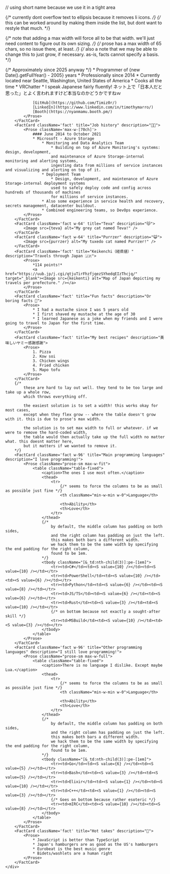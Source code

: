 ---
---

// using short name because we use it in a tight area


{/* currently dont overflow text to ellipsis because it removes li icons. */}
{/* this can be worked around by making them inside the list, but dont want to restyle that much. */}

{/* note that adding a max width will force all to be that width. we'll just need content to figure out its own sizing. */}
{/* prose has a max width of 65 chars, so no issue there, at least. */}
{/* also a note that we may be able to change this to just grow, if necessary. as-is, facts cannot specify a basis. */}

<Layout title="About me!">
	<div className={cn("flex flex-wrap gap-4 ", proseClasses, factClasses)}>
		<FactCard className='fact' title="Me" description="Who am I?">
			<Prose>
				{/* Approximately since 2025 anyway */}
				* Programmer of {new Date().getFullYear() - 2005} years
					* Professionally since 2014
				* Currently located near Seattle, Washington, United States of America
				* Cooks all the time
				* VRChatter
				* I speak Japanese fairly fluently! ネット上で「日本人だと思った」とよく言われますけど本当なのかどうかですねｗ


				[GitHub](https://github.com/Timiz0r/)  
				[LinkedIn](https://www.linkedin.com/in/timothymarro/)  
				[Booth](https://nyanmamu.booth.pm/)
			</Prose>
		</FactCard>
		<FactCard className='fact' title="Job history" description="🧑‍💼">
			<Prose className='max-w-[70ch]'>
				#### June 2014 to October 2021
				* Microsoft - Azure Storage
					* Monitoring and Data Analytics Team
						* Building on top of Azure Monitoring's systems: design, development,
						and maintenance of Azure Storage-internal monitoring and alerting systems,
						ingesting data from millions of service instances and visualizing and alerting on top of it.
					* Deployment Team
						* Design, development, and maintenance of Azure Storage-internal deployment systems
						used to safely deploy code and config across hundreds of thousands of machines
						for millions of service instances.
					* Also some experience in service health and recovery, secrets management, datacenter buildout.
					* Combined engineering teams, so DevOps experience.
			</Prose>
		</FactCard>
		<FactCard className='fact w-64' title="Teva" description="😽">
			<Image src={teva} alt="My grey cat named Teva!" />
		</FactCard>
		<FactCard className='fact w-64' title="Purrzer" description="😺">
			<Image src={purrzer} alt="My tuxedo cat named Purrzer!" />
		</FactCard>
		<FactCard className='fact' title="Keikenchi（経県値）" description="Travels through Japan 🇯🇵">
			<Prose>
				*114 points!*
				<a href="https://uub.jp/j.cgi/qtjuTirFhzfjqezSYhedqEIzThcjq/" target="_blank"><Image src={keikenti} alt="Map of Japan depicting my travels per prefecture." /></a>
			</Prose>
		</FactCard>
		<FactCard className='fact' title="Fun facts" description="Or boring facts 🤷">
			<Prose>
				* I had a mustache since I was 5 years old
				* I first shaved my mustache at the age of 30
				* I learned Japanese as a joke when my friends and I were going to travel to Japan for the first time.
			</Prose>
		</FactCard>
		<FactCard className='fact' title="My best recipes" description="美味しいヤミー感謝感謝">
			<Prose>
				1. Pizza
				2. Kow soi
				3. Chicken wings
				4. Fried chicken
				5. Mapo tofu
			</Prose>
		</FactCard>
		{/*
			these are hard to lay out well. they tend to be too large and take up a whole row,
			which throws everything off.

			the easiest solution is to set a width! this works okay for most cases,
			except when they flex grow -- where the table doesn't grow with it. this is due to prose's max width.

			the solution is to set max width to full or whatever. if we were to remove the hard-coded width,
			the table would then actually take up the full width no matter what. this doesnt matter here,
			but it matters if we wanted to remove it.
		*/}
		<FactCard className='fact w-96' title="Main programming languages" description="I love programming!">
			<Prose className="prose-sm max-w-fit">
				<table className="table-fixed">
					<caption>The ones I use most often.</caption>
					<thead>
						<tr>
							{/* seems to force the columns to be as small as possible just fine */}
							<th className="min-w-min w-0">Language</th>

							<th>Ability</th>
							<th>Love</th>
						</tr>
					</thead>
					{/*
						by default, the middle column has padding on both sides,
						and the right column has padding on just the left.
						this makes both bars a different width.
						we hack them to be the same width by specifying the end padding for the right column,
						found to be 1em.
					*/}
					<tbody className="[&_td:nth-child(3)]:pe-[1em]">
						<tr><td>C#</td><td><S value={10} /></td><td><S value={10} /></td></tr>
						<tr><td>PowerShell</td><td><S value={10} /></td><td><S value={6} /></td></tr>
						<tr><td>Python</td><td><S value={6} /></td><td><S value={8} /></td></tr>
						<tr><td>JS/TS</td><td><S value={6} /></td><td><S value={6} /></td></tr>
						<tr><td>Rust</td><td><S value={3} /></td><td><S value={10} /></td></tr>
						{/* on bottom because not exactly a sought-after skill */}
						<tr><td>MSBuild</td><td><S value={10} /></td><td><S value={3} /></td></tr>
					</tbody>
				</table>
			</Prose>
		</FactCard>
		<FactCard className='fact w-96' title="Other programming languages" description="I still love programming!">
			<Prose className="prose-sm max-w-full">
				<table className="table-fixed">
					<caption>There is no language I dislike. Except maybe Lua.</caption>
					<thead>
						<tr>
							{/* seems to force the columns to be as small as possible just fine */}
							<th className="min-w-min w-0">Language</th>

							<th>Ability</th>
							<th>Love</th>
						</tr>
					</thead>
					{/*
						by default, the middle column has padding on both sides,
						and the right column has padding on just the left.
						this makes both bars a different width.
						we hack them to be the same width by specifying the end padding for the right column,
						found to be 1em.
					*/}
					<tbody className="[&_td:nth-child(3)]:pe-[1em]">
						<tr><td>Go</td><td><S value={6} /></td><td><S value={5} /></td></tr>
						<tr><td>Bash</td><td><S value={3} /></td><td><S value={5} /></td></tr>
						<tr><td>Elixir</td><td><S value={1} /></td><td><S value={10} /></td></tr>
						<tr><td>C++</td><td><S value={1} /></td><td><S value={3} /></td></tr>
						{/* Goes on bottom because rather esoteric */}
						<tr><td>mIRC</td><td><S value={10} /></td><td><S value={8} /></td></tr>
					</tbody>
				</table>
			</Prose>
		</FactCard>
		<FactCard className='fact' title="Hot takes" description="😤">
			<Prose>
				* JavaScript is better than TypeScript
				* Japan's hamburgers are as good as the US's hamburgers
				* Eurobeat is the best music genre
				* Bidets/washlets are a human right
			</Prose>
		</FactCard>
	</div>
</Layout>
